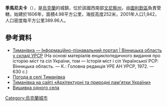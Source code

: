 {{coord|48|34|12|N|28|50|3|E|scale:30000|display=title}}

'''季馬尼夫卡'''（{{lang-uk|Тиманівка}}），是[[烏克蘭|烏克蘭]]的城鎮，位於該國西南部[[文尼察州|文尼察州]]，由[[圖利欽區|圖利欽區]]負責管轄，始建於1606年，面積4.98平方公里，海拔高度252米，2001年人口1,942，人口密度每平方公里389.96人。

==參考資料==
* [http://imsu-vinnycja.com/mista-i-sela-vinnyckoi-oblasti/tulchynskyj-rajon/tymanivka.html Тиманівка — Інформаційно-пізнавальний портал | Вінницька область у складі УРСР]{{Wayback|url=http://imsu-vinnycja.com/mista-i-sela-vinnyckoi-oblasti/tulchynskyj-rajon/tymanivka.html |date=20161118060628 }} (На основі матеріалів енциклопедичного видання про історію міст та сіл України, том — Історія міст і сіл Української РСР: Вінницька область. — К.: Головна редакція УРЕ АН УРСР, 1972. — 630 с.)
* [http://weather.in.ua/ua/vinnickaja/26093 Погода в селі Тиманівка]{{Wayback|url=http://weather.in.ua/ua/vinnickaja/26093 |date=20160305201506 }}
* [http://ukraine.kingdom.kiev.ua/region/01/tymanowka.php Тиманівка на сайті «Архітектурні та природні пам'ятки України»]{{Wayback|url=http://ukraine.kingdom.kiev.ua/region/01/tymanowka.php |date=20160909223405 }}
* [http://www.mundm.kiev.ua/PROJECTS/VSUE/VSUE2.SHTML Вишивка одного села]{{Wayback|url=http://www.mundm.kiev.ua/PROJECTS/VSUE/VSUE2.SHTML |date=20160711034016 }}

{{Ukraine-geo-stub}}
[[Category:烏克蘭城市|Category:烏克蘭城市]]